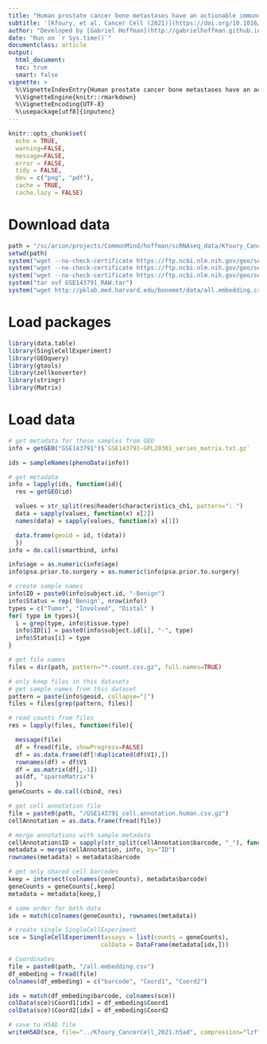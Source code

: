 ```yaml
---
title: "Human prostate cancer bone metastases have an actionable immunosuppressive microenvironment (GSE143791)"
subtitle: '[Kfoury, et al. Cancer Cell (2021)](https://doi.org/10.1016/j.ccell.2021.09.005)'
author: "Developed by [Gabriel Hoffman](http://gabrielhoffman.github.io/)"
date: "Run on `r Sys.time()`"
documentclass: article
output: 
  html_document:
  toc: true
  smart: false
vignette: >
  %\VignetteIndexEntry{Human prostate cancer bone metastases have an actionable immunosuppressive microenvironment}
  %\VignetteEngine{knitr::rmarkdown}
  %\VignetteEncoding{UTF-8}
  %\usepackage[utf8]{inputenc}
---
```


```r
knitr::opts_chunk$set(
  echo = TRUE,
  warning=FALSE,
  message=FALSE,
  error = FALSE,
  tidy = FALSE,
  dev = c("png", "pdf"),
  cache = TRUE,
  cache.lazy = FALSE)
```

# Download data
```r
path = "/sc/arion/projects/CommonMind/hoffman/scRNAseq_data/Kfoury_CancerCell_2021/raw2/"
setwd(path)
system("wget --no-check-certificate https://ftp.ncbi.nlm.nih.gov/geo/series/GSE143nnn/GSE143791/suppl/GSE143791_RAW.tar")
system("wget --no-check-certificate https://ftp.ncbi.nlm.nih.gov/geo/series/GSE143nnn/GSE143791/suppl/GSE143791_cell.annotation.csv.gz")
system("wget --no-check-certificate https://ftp.ncbi.nlm.nih.gov/geo/series/GSE143nnn/GSE143791/suppl/GSE143791_cell.annotation.human.csv.gz")
system("tar xvf GSE143791_RAW.tar")
system("wget http://pklab.med.harvard.edu/bonemet/data/all.embedding.csv")
```

# Load packages
```r
library(data.table)
library(SingleCellExperiment)
library(GEOquery)
library(gtools)
library(zellkonverter)
library(stringr)
library(Matrix)
```

# Load data
```r
# get metadata for these samples from GEO
info = getGEO("GSE143791")$`GSE143791-GPL20301_series_matrix.txt.gz`

ids = sampleNames(phenoData(info))

# get metadata
info = lapply(ids, function(id){
  res = getGEO(id)

  values = str_split(res@header$characteristics_ch1, pattern=": ")
  data = sapply(values, function(x) x[2])
  names(data) = sapply(values, function(x) x[1])

  data.frame(geoid = id, t(data))
  })
info = do.call(smartbind, info)

info$age = as.numeric(info$age)
info$psa.prior.to.surgery = as.numeric(info$psa.prior.to.surgery)

# create sample names
info$ID = paste0(info$subject.id, "-Benign")
info$Status = rep('Benign', nrow(info))
types = c("Tumor", "Involved", "Distal" )
for( type in types){
  i = grep(type, info$tissue.type)
  info$ID[i] = paste0(info$subject.id[i], "-", type)
  info$Status[i] = type 
}

# get file names
files = dir(path, pattern="*.count.csv.gz", full.names=TRUE)

# only keep files in this datasets
# get sample names from this dataset
pattern = paste(info$geoid, collapse="|")
files = files[grep(pattern, files)]

# read counts from files
res = lapply(files, function(file){

  message(file)
  df = fread(file, showProgress=FALSE)
  df = as.data.frame(df[!duplicated(df$V1),])
  rownames(df) = df$V1
  df = as.matrix(df[,-1])
  as(df, "sparseMatrix")
  })
geneCounts = do.call(cbind, res)

# get cell annotation file
file = paste0(path, "/GSE143791_cell.annotation.human.csv.gz")
cellAnnotation = as.data.frame(fread(file))

# merge annotations with sample metadata
cellAnnotation$ID = sapply(str_split(cellAnnotation$barcode, "_"), function(x) x[1] )
metadata = merge(cellAnnotation, info, by="ID")
rownames(metadata) = metadata$barcode

# get only shared cell barcodes
keep = intersect(colnames(geneCounts), metadata$barcode)
geneCounts = geneCounts[,keep]
metadata = metadata[keep,]

# same order for both data
idx = match(colnames(geneCounts), rownames(metadata))

# create single SingleCellExperiment
sce = SingleCellExperiment(assays = list(counts = geneCounts),
                          colData = DataFrame(metadata[idx,]))

# Coordinates
file = paste0(path, "/all.embedding.csv")
df_embeding = fread(file)
colnames(df_embeding) = c("barcode", "Coord1", "Coord2")

idx = match(df_embeding$barcode, colnames(sce))
colData(sce)$Coord1[idx] = df_embeding$Coord1
colData(sce)$Coord2[idx] = df_embeding$Coord2

# save to H5AD file
writeH5AD(sce, file="../Kfoury_CancerCell_2021.h5ad", compression="lzf")
```









